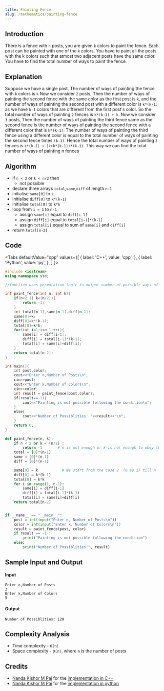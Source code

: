 ```yaml
---
title: Painting Fence
slug: /mathematics/painting-fence
---
```


## Introduction

There is a fence with `n` posts, you are given `k` colors to paint the fence. Each post can be painted with one of the `k` colors. You have to paint all the posts with the k colors such that atmost two adjacent posts have the same color. You have to find the total number of ways to paint the fence.

## Explanation

Suppose we have a single post, The number of ways of painting the fence with `k` colors is `k` Now we consider `2` posts, Then the number of ways of painting the second fence with the same color as the first post is `k`, and the number of ways of painting the second post with a different color is `k*(k-1)` as we have `k-1` colors that are different from the first post's color. So the total number of ways of painting `2` fences is `k*(k-1) + k`. Now we consider `3` posts, Then the number of ways of painting the third fence same as the second fence is the number of ways of painting the second fence with a different color that is `k*(k-1)`. The number of ways of painting the third fence using a different color is equal to the total number of ways of painting the second fence times `(k-1)`. Hence the total number of ways of painting `3` fences is `k*(k-1) + (k+k*(k-1))*(k-1)`. This way we can find the total number of ways of painting n fences

## Algorithm

- if `n < 2` or `k < n/2` then
    - not possible 
- declare three arrays `total`,`same`,`diff` of length `n-1` 
- initialise `same[0]` to `k`
- initialise `diff[0]` to `k*(k-1)`
- initialise `total[0]` to `k*k`
- loop from `i = 1` to `n-1`
    - assign `same[i]` equal to `diff[i-1]`
    - assign `diff[i]` equal to `total[i-1]*(k-1)`
    - assign `total[i]` equal to sum of `same[i]` and  `diff[i]`
- return `total[n-2]`

## Code


<Tabs
  defaultValue="cpp"
  values={[
    { label: 'C++', value: 'cpp', },
    { label: 'Python', value: 'py', },
  ]
}>

<TabItem value="cpp">

```cpp
#include <iostream>
using namespace std;

//function uses permutation logic to output number of possible ways of painting

int paint_fence(int n, int k){          
    if(n<2 || k<(n/2)){
        return -1;
    }
    int total[n-1],same[n-1],diff[n-1];
    same[0]=k;
    diff[0]=k*(k-1);
    total[0]=k*k;
    for(int i=1;i<n-1;++i){
        same[i] = diff[i-1];
        diff[i] = total[i-1]*(k-1);
        total[i] = same[i]+diff[i];
    }
    return total[n-2];
}

int main(){
    int post,color;
    cout<<"Enter n,Number of Posts\n";
    cin>>post;
    cout<<"Enter k,Number of Colors\n";
    cin>>color;
    int result = paint_fence(post,color);
    if(result==-1){
        cout<<"Painting is not possible following the condition\n";
    }
    else{
        cout<<"Number of Possiblities: "<<result<<"\n";
    }
    return 0;
}
```

</TabItem>
<TabItem value="py">

```python
def paint_fence(n, k):
    if n < 2 or k < (n/2) :
        return -1       # n is not enough or k is not enough to obey the condition
    total = [0]*(n-1)
    same = [0]*(n-1)
    diff = [0]*(n-1)

    same[0] = k           # We start from the case 2  (0 as i) till n (n-2 as i)
    diff[0] = k*(k-1)
    total[0] = k*k
    for i in range(1, n-1):
        same[i] = diff[i-1]
        diff[i] = total[i-1]*(k-1)
        total[i] = same[i]+diff[i]
    return total[n-2]


if __name__ == "__main__":
    post = int(input("Enter n, Number of Posts\n"))
    color = int(input("Enter k, Number of Colors\n"))
    result = paint_fence(post, color)
    if result == -1 :
        print("Painting is not possible following the condition")
    else:
        print("Number of Possiblities:", result)
```

</TabItem>
</Tabs>

## Sample Input and Output

#### Input

```
Enter n,Number of Posts
3
Enter k,Number of Colors
5
```

#### Output

```
Number of Possiblities: 120
```

## Complexity Analysis

- Time complexity - `O(n)`
- Space complexity - `O(n)`, where `n` is the number of posts


## Credits

-   [Nanda Kishor M Pai](https://github.com/nandakishormpai2001) for the [implementation in C++](https://github.com/TesseractCoding/NeoAlgo/blob/master/C-Plus-Plus/cp/Paint_Fence.cpp)
-   [Nanda Kishor M Pai](https://github.com/nandakishormpai2001) for the [implementation in python](https://github.com/TesseractCoding/NeoAlgo/blob/master/Python/cp/Paint_Fence.py)
